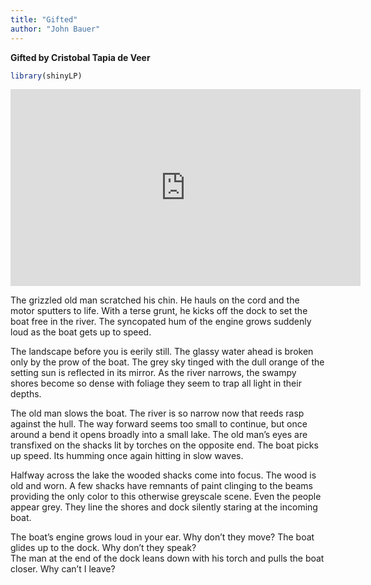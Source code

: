 ```yaml
---
title: "Gifted"
author: "John Bauer"
---
```


**Gifted by Cristobal Tapia de Veer**

```r
library(shinyLP)
```

<iframe width="560" height="315" src="https://www.youtube.com/embed/EArN6uoD_80?si=iwH8whgJ1JWmz-xw" title="YouTube video player" frameborder="0" allow="accelerometer; autoplay; clipboard-write; encrypted-media; gyroscope; picture-in-picture; web-share" referrerpolicy="strict-origin-when-cross-origin" allowfullscreen></iframe>

The grizzled old man scratched his chin. He hauls on the cord and the motor sputters to life. With a terse grunt, he kicks 
off the dock to set the boat free in the river. The syncopated hum of the engine grows suddenly loud as the 
boat gets up to speed.

The landscape before you is eerily still. The glassy water ahead is broken only by the prow of the boat. The grey sky tinged with the dull orange of the setting sun is reflected in its mirror. As the river narrows, the swampy shores become so dense with foliage they seem to trap all light in their depths.

The old man slows the boat. The river is so narrow now that reeds rasp against the hull. The way forward seems too small to continue, but once around a bend it opens broadly into a small lake. The old man's eyes are transfixed on the shacks lit by torches on the opposite end. The boat picks up speed. Its humming once again hitting in slow waves.

Halfway across the lake the wooded shacks come into focus. The wood is old and worn. A few shacks have remnants of paint clinging to the beams providing the only color to this otherwise greyscale scene. Even the people appear grey. They line the shores and dock silently staring at the incoming boat. 

The boat's engine grows loud in your ear. 
Why don't they move? 
The boat glides up to the dock. 
Why don't they speak?  
The man at the end of the dock leans down with his torch and pulls 
the boat closer.
Why can't I leave? 
